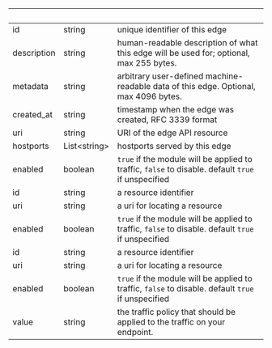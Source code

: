 | &nbsp;      | &nbsp;             | &nbsp;                                                                                             |
| ----------- | ------------------ | -------------------------------------------------------------------------------------------------- |
| id          | string             | unique identifier of this edge                                                                     |
| description | string             | human-readable description of what this edge will be used for; optional, max 255 bytes.            |
| metadata    | string             | arbitrary user-defined machine-readable data of this edge. Optional, max 4096 bytes.               |
| created_at  | string             | timestamp when the edge was created, RFC 3339 format                                               |
| uri         | string             | URI of the edge API resource                                                                       |
| hostports   | List&lt;string&gt; | hostports served by this edge                                                                      |
| enabled     | boolean            | `true` if the module will be applied to traffic, `false` to disable. default `true` if unspecified |
| id          | string             | a resource identifier                                                                              |
| uri         | string             | a uri for locating a resource                                                                      |
| enabled     | boolean            | `true` if the module will be applied to traffic, `false` to disable. default `true` if unspecified |
| id          | string             | a resource identifier                                                                              |
| uri         | string             | a uri for locating a resource                                                                      |
| enabled     | boolean            | `true` if the module will be applied to traffic, `false` to disable. default `true` if unspecified |
| value       | string             | the traffic policy that should be applied to the traffic on your endpoint.                         |
